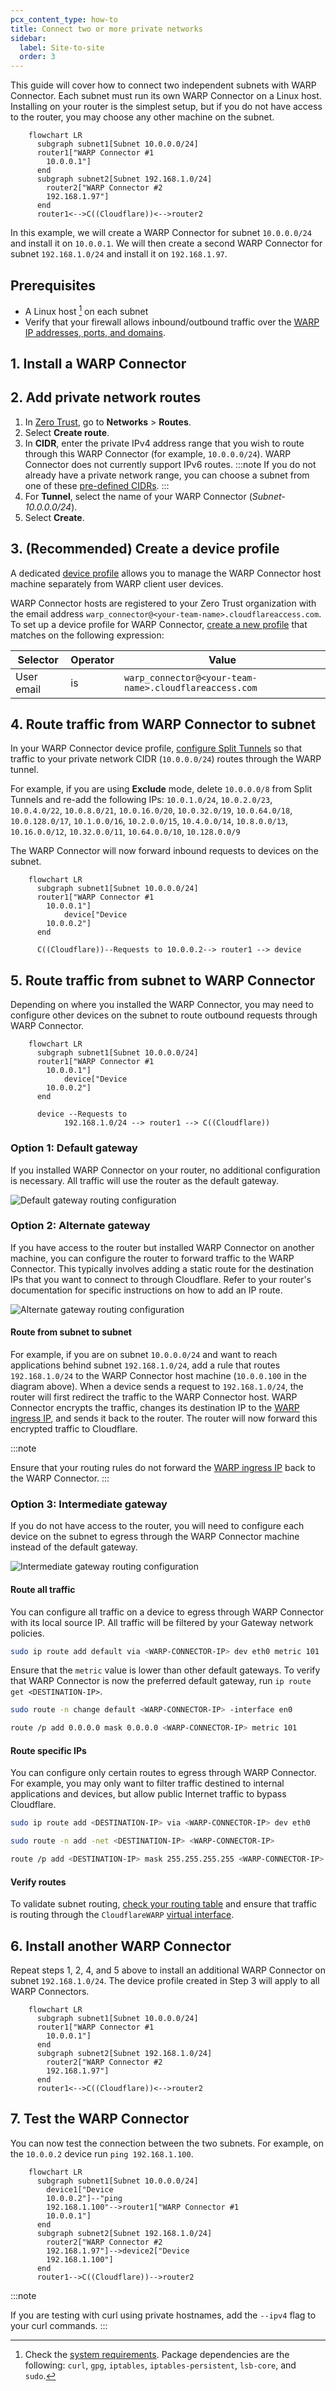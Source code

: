 ```yaml
---
pcx_content_type: how-to
title: Connect two or more private networks
sidebar:
  label: Site-to-site
  order: 3
---
```



This guide will cover how to connect two independent subnets with WARP Connector. Each subnet must run its own WARP Connector on a Linux host. Installing on your router is the simplest setup, but if you do not have access to the router, you may choose any other machine on the subnet.

```mermaid
    flowchart LR
      subgraph subnet1[Subnet 10.0.0.0/24]
      router1["WARP Connector #1
        10.0.0.1"]
      end
      subgraph subnet2[Subnet 192.168.1.0/24]
        router2["WARP Connector #2
        192.168.1.97"]
      end
      router1<-->C((Cloudflare))<-->router2
```

In this example, we will create a WARP Connector for subnet `10.0.0.0/24` and install it on `10.0.0.1`. We will then create a second WARP Connector for subnet `192.168.1.0/24` and install it on `192.168.1.97`.

## Prerequisites

- A Linux host [^1] on each subnet
- Verify that your firewall allows inbound/outbound traffic over the [WARP IP addresses, ports, and domains](/cloudflare-one/connections/connect-devices/warp/deployment/firewall/).

## 1. Install a WARP Connector

<Render file="tunnel/install-warp-connector" />

## 2. Add private network routes

1. In [Zero Trust](https://one.dash.cloudflare.com), go to **Networks** > **Routes**.
2. Select **Create route**.
3. In **CIDR**, enter the private IPv4 address range that you wish to route through this WARP Connector (for example, `10.0.0.0/24`). WARP Connector does not currently support IPv6 routes.
    :::note
    If you do not already have a private network range, you can choose a subnet from one of these [pre-defined CIDRs](https://datatracker.ietf.org/doc/html/rfc1918#section-3).
    :::
4. For **Tunnel**, select the name of your WARP Connector (_Subnet-10.0.0.0/24_).
5. Select **Create**.

## 3. (Recommended) Create a device profile

A dedicated [device profile](/cloudflare-one/connections/connect-devices/warp/configure-warp/device-profiles/) allows you to manage the WARP Connector host machine separately from WARP client user devices.

WARP Connector hosts are registered to your Zero Trust organization with the email address `warp_connector@<your-team-name>.cloudflareaccess.com`. To set up a device profile for WARP Connector, [create a new profile](/cloudflare-one/connections/connect-devices/warp/configure-warp/device-profiles/#create-a-new-profile) that matches on the following expression:

| Selector | Operator | Value |
| -------- | -------- | ----- |
| User email | is | `warp_connector@<your-team-name>.cloudflareaccess.com` |

## 4. Route traffic from WARP Connector to subnet

In your WARP Connector device profile, [configure Split Tunnels](/cloudflare-one/connections/connect-devices/warp/configure-warp/route-traffic/split-tunnels/) so that traffic to your private network CIDR (`10.0.0.0/24`) routes through the WARP tunnel.

For example, if you are using **Exclude** mode, delete `10.0.0.0/8` from Split Tunnels and re-add the following IPs: `10.0.1.0/24`, `10.0.2.0/23`, `10.0.4.0/22`, `10.0.8.0/21`, `10.0.16.0/20`, `10.0.32.0/19`, `10.0.64.0/18`, `10.0.128.0/17`, `10.1.0.0/16`, `10.2.0.0/15`, `10.4.0.0/14`, `10.8.0.0/13`, `10.16.0.0/12`, `10.32.0.0/11`, `10.64.0.0/10`, `10.128.0.0/9`

The WARP Connector will now forward inbound requests to devices on the subnet.

```mermaid
    flowchart LR
      subgraph subnet1[Subnet 10.0.0.0/24]
      router1["WARP Connector #1
        10.0.0.1"]
			device["Device
        10.0.0.2"]
      end

      C((Cloudflare))--Requests to 10.0.0.2--> router1 --> device

```

## 5. Route traffic from subnet to WARP Connector

Depending on where you installed the WARP Connector, you may need to configure other devices on the subnet to route outbound requests through WARP Connector.

```mermaid
    flowchart LR
      subgraph subnet1[Subnet 10.0.0.0/24]
      router1["WARP Connector #1
        10.0.0.1"]
			device["Device
        10.0.0.2"]
      end

      device --Requests to
			192.168.1.0/24 --> router1 --> C((Cloudflare))

```

### Option 1: Default gateway

If you installed WARP Connector on your router, no additional configuration is necessary. All traffic will use the router as the default gateway.

![Default gateway routing configuration](~/assets/images/cloudflare-one/connections/connect-apps/warp-connector/default-gateway.png)

### Option 2: Alternate gateway

If you have access to the router but installed WARP Connector on another machine, you can configure the router to forward traffic to the WARP Connector. This typically involves adding a static route for the destination IPs that you want to connect to through Cloudflare. Refer to your router's documentation for specific instructions on how to add an IP route.

![Alternate gateway routing configuration](~/assets/images/cloudflare-one/connections/connect-apps/warp-connector/alternate-gateway.png)

#### Route from subnet to subnet

For example, if you are on subnet `10.0.0.0/24` and want to reach applications behind subnet `192.168.1.0/24`, add a rule that routes `192.168.1.0/24` to the WARP Connector host machine (`10.0.0.100` in the diagram above). When a device sends a request to `192.168.1.0/24`, the router will first redirect the traffic to the WARP Connector host. WARP Connector encrypts the traffic, changes its destination IP to the [WARP ingress IP](/cloudflare-one/connections/connect-devices/warp/deployment/firewall/#warp-ingress-ip), and sends it back to the router. The router will now forward this encrypted traffic to Cloudflare.

:::note

Ensure that your routing rules do not forward the [WARP ingress IP](/cloudflare-one/connections/connect-devices/warp/deployment/firewall/#warp-ingress-ip) back to the WARP Connector.
:::

### Option 3: Intermediate gateway

If you do not have access to the router, you will need to configure each device on the subnet to egress through the WARP Connector machine instead of the default gateway.

![Intermediate gateway routing configuration](~/assets/images/cloudflare-one/connections/connect-apps/warp-connector/intermediate-gateway.png)

#### Route all traffic

You can configure all traffic on a device to egress through WARP Connector with its local source IP. All traffic will be filtered by your Gateway network policies.

<Tabs> <TabItem label="Linux">

```sh
sudo ip route add default via <WARP-CONNECTOR-IP> dev eth0 metric 101
```

Ensure that the `metric` value is lower than other default gateways. To verify that WARP Connector is now the preferred default gateway, run `ip route get <DESTINATION-IP>`.

</TabItem> <TabItem label="macOS">

```sh
sudo route -n change default <WARP-CONNECTOR-IP> -interface en0
```

</TabItem>

<TabItem label="Windows">

```bash
route /p add 0.0.0.0 mask 0.0.0.0 <WARP-CONNECTOR-IP> metric 101
```

</TabItem> </Tabs>

#### Route specific IPs

You can configure only certain routes to egress through WARP Connector. For example, you may only want to filter traffic destined to internal applications and devices, but allow public Internet traffic to bypass Cloudflare.

<Tabs> <TabItem label="Linux">

```sh
sudo ip route add <DESTINATION-IP> via <WARP-CONNECTOR-IP> dev eth0
```

</TabItem> <TabItem label="macOS">

```sh
sudo route -n add -net <DESTINATION-IP> <WARP-CONNECTOR-IP>
```

</TabItem>

<TabItem label="Windows">

```bash
route /p add <DESTINATION-IP> mask 255.255.255.255 <WARP-CONNECTOR-IP>
```

</TabItem> </Tabs>


#### Verify routes

To validate subnet routing, [check your routing table](/cloudflare-one/connections/connect-devices/warp/configure-warp/route-traffic/warp-architecture/#routing-table) and ensure that traffic is routing through the `CloudflareWARP` [virtual interface](/cloudflare-one/connections/connect-devices/warp/configure-warp/route-traffic/warp-architecture/#virtual-interface).


## 6. Install another WARP Connector

Repeat steps 1, 2, 4, and 5 above to install an additional WARP Connector on subnet `192.168.1.0/24`. The device profile created in Step 3 will apply to all WARP Connectors.

```mermaid
    flowchart LR
      subgraph subnet1[Subnet 10.0.0.0/24]
      router1["WARP Connector #1
        10.0.0.1"]
      end
      subgraph subnet2[Subnet 192.168.1.0/24]
        router2["WARP Connector #2
        192.168.1.97"]
      end
      router1<-->C((Cloudflare))<-->router2
```

## 7. Test the WARP Connector

You can now test the connection between the two subnets. For example, on the `10.0.0.2` device run `ping 192.168.1.100`.

```mermaid
    flowchart LR
      subgraph subnet1[Subnet 10.0.0.0/24]
        device1["Device
        10.0.0.2"]--"ping
        192.168.1.100"-->router1["WARP Connector #1
        10.0.0.1"]
      end
      subgraph subnet2[Subnet 192.168.1.0/24]
        router2["WARP Connector #2
        192.168.1.97"]-->device2["Device
        192.168.1.100"]
      end
      router1-->C((Cloudflare))-->router2
```

:::note

If you are testing with curl using private hostnames, add the `--ipv4` flag to your curl commands.
:::

[^1]: Check the [system requirements](/cloudflare-one/connections/connect-devices/warp/download-warp/#linux). Package dependencies are the following: `curl`, `gpg`, `iptables`, `iptables-persistent`, `lsb-core`, and `sudo`.
